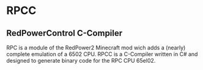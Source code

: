 = RPCC =
== RedPowerControl C-Compiler ==

RPC is a module of the RedPower2 Minecraft mod wich adds a (nearly) complete emulation of a 6502 CPU.
RPCC is a C-Compiler written in C# and designed to generate binary code for the RPC CPU 65el02.